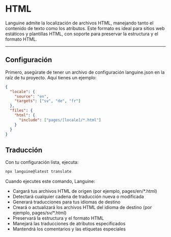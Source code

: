 # HTML

Languine admite la localización de archivos HTML, manejando tanto el contenido de texto como los atributos. Este formato es ideal para sitios web estáticos y plantillas HTML, con soporte para preservar la estructura y el formato HTML.

---

## Configuración

Primero, asegúrate de tener un archivo de configuración languine.json en la raíz de tu proyecto. Aquí tienes un ejemplo:

```json
{
  "locale": {
    "source": "en",
    "targets": ["sv", "de", "fr"]
  },
  "files": {
    "html": {
      "include": ["pages/[locale]/*.html"]
    }
  }
}
```

## Traducción

Con tu configuración lista, ejecuta:

```bash
npx languine@latest translate
```

Cuando ejecutes este comando, Languine:

- Cargará tus archivos HTML de origen (por ejemplo, pages/en/*.html)
- Detectará cualquier cadena de traducción nueva o modificada
- Generará traducciones para tus idiomas de destino
- Creará o actualizará los archivos HTML del idioma de destino (por ejemplo, pages/sv/*.html)
- Preservará la estructura y el formato HTML
- Manejará las traducciones de atributos especificados
- Mantendrá los comentarios y las etiquetas especiales

